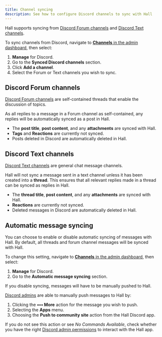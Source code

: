 ```yaml
---
title: Channel syncing
description: See how to configure Discord channels to sync with Hall
---
```


Hall supports syncing from [Discord Forum channels](https://support.discord.com/hc/en-us/articles/6208479917079-Forum-Channels-FAQ) and [Discord Text channels](https://support.discord.com/hc/en-us/articles/4412085582359-Text-Channels-Text-Chat-In-Voice-Channels).

To sync channels from Discord, navigate to [**Channels** in the admin dashboard](https://dashboard.usehall.com/channels), then select:
1. **Manage** for Discord.
2. Go to the **Synced Discord channels** section.
3. Click **Add a channel**.
4. Select the Forum or Text channels you wish to sync.

## Discord Forum channels

[Discord Forum channels](https://support.discord.com/hc/en-us/articles/6208479917079-Forum-Channels-FAQ) are self-contained threads that enable the discussion of topics.

As all replies to a message in a Forum channel as self-contained, any replies will be automatically synced as a post in Hall.

- The **post title**, **post content**, and any **attachments** are synced with Hall.
- **Tags** and **Reactions** are currently not synced.
- Posts deleted in Discord are automatically deleted in Hall.

## Discord Text channels

[Discord Text channels](https://support.discord.com/hc/en-us/articles/4412085582359-Text-Channels-Text-Chat-In-Voice-Channels) are general chat message channels.

Hall will not sync a message sent in a text channel unless it has been created into a **thread**. This ensures that all relevant replies made in a thread can be synced as replies in Hall.

- The **thread title**, **post content**, and any **attachments** are synced with Hall.
- **Reactions** are currently not synced.
- Deleted messages in Discord are automatically deleted in Hall.

## Automatic message syncing

You can choose to enable or disable automatic syncing of messages with Hall. By default, all threads and forum channel messages will be synced with Hall.

To change this setting, navigate to [**Channels** in the admin dashboard](https://dashboard.usehall.com/channels), then select:
1. **Manage** for Discord.
2. Go to the **Automatic message syncing** section.

If you disable syncing, messages will have to be manually pushed to Hall.

[Discord admins](https://support.discord.com/hc/en-us/articles/5309276245271-Discord-Admin-FAQ) are able to manually push messages to Hall by:
1. Clicking the **••• More** action for the message you wish to push.
2. Selecting the **Apps** menu.
3. Choosing the **Push to community site** action from the Hall Discord app.

If you do not see this action or see _No Commands Available_, check whether you have the right [Discord admin permissions](https://support.discord.com/hc/en-us/articles/206029707-Setting-Up-Permissions-FAQ) to interact with the Hall app.